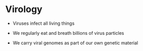 # Virology

-   Viruses infect all living things

-   We regularly eat and breath billions of virus particles

-   We carry viral genomes as part of our own genetic material
